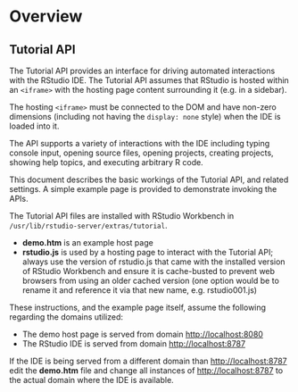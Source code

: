 # Overview

## Tutorial API {.pro-header}
 
The Tutorial API provides an interface for driving automated interactions with the RStudio IDE. The Tutorial API assumes that RStudio is hosted within an `<iframe>` with the hosting page content surrounding it (e.g. in a sidebar).

The hosting `<iframe>` must be connected to the DOM and have non-zero dimensions (including not having the `display: none` style) when the IDE is loaded into it.

The API supports a variety of interactions with the IDE including typing console input, opening source files, opening projects, creating projects, showing help topics, and executing arbitrary R code.

This document describes the basic workings of the Tutorial API, and related settings. A simple example page is provided to demonstrate invoking the APIs.

The Tutorial API files are installed with RStudio Workbench in `/usr/lib/rstudio-server/extras/tutorial`.

- **demo.htm** is an example host page
- **rstudio.js** is used by a hosting page to interact with the Tutorial API; always use the version of rstudio.js that came with the installed version of RStudio Workbench and ensure it is cache-busted to prevent web browsers from using an older cached version (one option would be to rename it and reference it via that new name, e.g. rstudio001.js)

::: {.callout-important}
These instructions, and the example page itself, assume the following regarding the domains utilized:

  - The demo host page is served from domain <http://localhost:8080>
  - The RStudio IDE is served from domain <http://localhost:8787>

If the IDE is being served from a different domain than <http://localhost:8787> edit the **demo.htm** file and change all instances of <http://localhost:8787> to the actual domain where the IDE is available.
:::


